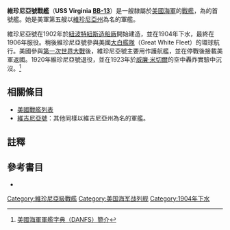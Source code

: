 {{noteTA
|T=zh:維珍尼亞號戰艦; zh-cn:弗吉尼亚号战列舰; zh-tw:維吉尼亞號戰艦; zh-hk:維珍尼亞號戰艦;
|G1=Military
|G2=Shipname
|G3=Aero
|G4=地名
}}
{{軍艦模板
|名稱= 維珍尼亞 [[File:Flag_of_the_United_States.svg|30px]]<br />USS Virginia BB-13
|圖片= [[File:USS_Virginia_LOC_npcc_32728.jpg|280px]]
|照片說明=維珍尼亞號。
|艦種= [[戰艦|戰艦]]
|艦級= [[維珍尼亞級戰艦|維珍尼亞級]]
|製造= [[紐波特紐斯造船廠|紐波特紐斯造船廠]]
|動工= 1902年5月21日
|下水= 1904年4月6日
|服役= 1906年5月7日
|退役= 1920年8月13日
|結局= 1923年9月5日在[[威廉·米切爾|威廉·米切爾]]的空中轟炸實驗中擊沉
|除籍= 1922年7月12日
|標準= 設計：14,948噸
|滿載= 
|長度= 整體：441呎3吋<br />水線：435呎
|闊度= 水線：76呎3吋 
|吃水= 23.8呎
|極速= 19節<br />試航：19.18節
|鍋爐= 12座
|出力= 設計：19,000軸馬力<br />試航：23,089軸馬力
|續航= 3,825海哩/10節
|乘員= 40名軍官<br />772名水兵
|裝甲= 艦側：11至7.5吋<br />炮塔：6吋<br />裝甲甲板：2.5至4吋<br/>艦炮：12至8吋<br />炮座：12吋至8吋<br />指揮塔：10吋至2吋<br />隔艙：9吋
|裝備= 主炮：2門12吋/40雙聯裝火炮<br />副炮：8門8吋/45火炮<br />12門3吋/50炮<br />12門3磅炮<br />2門1磅炮<br />4挺0.30吋機槍<br />4座魚雷發射管
|其它=模版參考來源：<ref>{{Harvnb|Friedman|1985|pp=429-430}}維珍尼亞級配置，數據僅以設計及建造時為準。</ref>}}

'''維珍尼亞號戰艦'''（'''USS Virginia [[美國海軍艦體編號|BB-13]]'''）是一艘隸屬於[[美國海軍|美國海軍]]的[[戰艦|戰艦]]，為{{link-en|維珍尼亞級戰艦|Virginia-class battleship}}的首號艦。她是美軍第五艘以[[維珍尼亞州|維珍尼亞州]]為名的軍艦。

維珍尼亞號在1902年於[[紐波特紐斯造船廠|紐波特紐斯造船廠]]開始建造，並在1904年下水，最終在1906年服役。稍後維珍尼亞號參與美國[[大白艦隊|大白艦隊]]（Great White Fleet）的環球航行。美國參與[[第一次世界大戰|第一次世界大戰]]後，維珍尼亞號主要用作護航艦，並在停戰後接載美軍返國。1920年維珍尼亞號退役，並在1923年於[[威廉·米切爾|威廉·米切爾]]的空中轟炸實驗中沉沒。<ref>[http://www.hazegray.org/danfs/battlesh/bb13.htm 美國海軍軍艦字典（DANFS）簡介]</ref>

== 相關條目 ==
* [[美國戰艦列表|美國戰艦列表]]
* [[維吉尼亞號|維吉尼亞號]]：其他同樣以維吉尼亞州為名的軍艦。

== 註釋 ==
{{reflist}}

== 參考書目 ==
{{Commonscat|USS Virginia (BB-13)}}
{{海军主题}}

* {{Citation
|last = Friedman
|first = Norman
|year = 1985
|title = U.S. Battleships: An Illustrated Design History
|language = en
|publication-place = Annapolis, Maryland
|publisher = Naval Institute Press
|isbn = 0-87021-715-1}}

{{DEFAULTSORT:Virginia}}
{{維珍尼亞級戰艦}}
{{美國戰艦}}

[[Category:維珍尼亞級戰艦|Category:維珍尼亞級戰艦]]
[[Category:美国海军战列舰|Category:美国海军战列舰]]
[[Category:1904年下水|Category:1904年下水]]